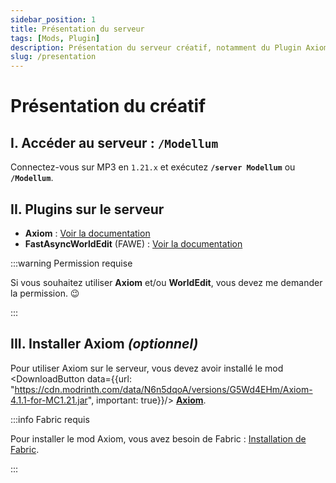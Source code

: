 ```yaml
---
sidebar_position: 1
title: Présentation du serveur
tags: [Mods, Plugin]
description: Présentation du serveur créatif, notamment du Plugin Axiom
slug: /presentation
---
```



# Présentation du créatif

## I. Accéder au serveur : `/Modellum`

Connectez-vous sur MP3 en `1.21.x` et exécutez **``/server Modellum``** ou **`/Modellum`**.

## II. Plugins sur le serveur

* **Axiom** : [Voir la documentation](https://axiomdocs.moulberry.com/)
* **FastAsyncWorldEdit** (FAWE) : [Voir la documentation](https://intellectualsites.gitbook.io/fastasyncworldedit)

:::warning Permission requise

Si vous souhaitez utiliser **Axiom** et/ou **WorldEdit**, vous devez me demander la permission. 😉

:::

## III. Installer Axiom _(optionnel)_

Pour utiliser Axiom sur le serveur, vous devez avoir installé le mod <DownloadButton data={{url: "https://cdn.modrinth.com/data/N6n5dqoA/versions/G5Wd4EHm/Axiom-4.1.1-for-MC1.21.jar", important: true}}/>
  **[Axiom](https://modrinth.com/mod/axiom/version/G5Wd4EHm)**.

:::info Fabric requis

Pour installer le mod Axiom, vous avez besoin de Fabric : [Installation de Fabric](/survie/mods#i-installation-de-fabric).

:::